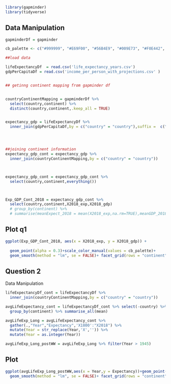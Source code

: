 ```r
library(gapminder)
library(tidyverse)
```


## Data Manipulation
```r
gapminderDf = gapminder

cb_palette <- c("#999999", "#E69F00", "#56B4E9", "#009E73", "#F0E442", "#0072B2", "#D55E00", "#CC79A7")

##load data

lifeExpectancyDf  = read.csv('life_expectancy_years.csv')
gdpPerCapitaDf = read.csv('income_per_person_with_projections.csv' )


## getinng continent mapping from gapminder df


countryContinentMapping = gapminderDf %>% 
  select(country,continent) %>% 
  distinct(country,continent,.keep_all = TRUE)


expectancy_gdp = lifeExpectancyDf %>% 
  inner_join(gdpPerCapitaDf,by = c("country" = "country"),suffix =  c("_exp", "_gdp"))




##joining continent information
expectancy_gdp_cont = expectancy_gdp %>% 
  inner_join(countryContinentMapping,by = c("country" = "country"))



expectancy_gdp_cont = expectancy_gdp_cont %>% 
  select(country,continent,everything())



Exp_GDP_Cont_2018 = expectancy_gdp_cont %>% 
  select(country,continent,X2018_exp,X2018_gdp)
  # group_by(continent) %>% 
  # summarise(meanExpect_2018 = mean(X2018_exp,na.rm=TRUE),meanGDP_2018 = mean(X2018_gdp,na.rm=TRUE))
```



## Plot q1

```r
ggplot(Exp_GDP_Cont_2018, aes(x = X2018_exp, y = X2018_gdp)) + 
  
  geom_point(alpha = 0.3)+scale_color_manual(values = cb_palette)+
  geom_smooth(method = "lm", se = FALSE)+ facet_grid(rows = "continent")


```


## Question 2
Data Manipulation

```r
lifeExpectancyDf_cont = lifeExpectancyDf %>% 
  inner_join(countryContinentMapping,by = c("country" = "country"))

avgLifeExpectancy_cont = lifeExpectancyDf_cont %>% select(-country) %>% 
  group_by(continent) %>% summarise_all(mean)

avgLifeExp_Long = avgLifeExpectancy_cont %>% 
  gather(.,"Year","Expectancy",'X1800':"X2018") %>% 
  mutate(Year = str_replace(Year,'X','')) %>% 
  mutate(Year = as.integer(Year))

avgLifeExp_Long_postWW = avgLifeExp_Long %>% filter(Year > 1945)


```


## Plot 


```r
ggplot(avgLifeExp_Long_postWW,aes(x = Year,y = Expectancy))+geom_point(alpha = 0.3)+scale_color_manual(values = cb_palette)+
  geom_smooth(method = "lm", se = FALSE)+ facet_grid(rows = "continent")

```